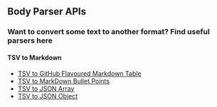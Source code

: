 ## Body Parser APIs

### Want to convert some text to another format? Find useful parsers here

#### TSV to Markdown
- [TSV to GitHub Flavoured Markdown Table ](/TSVTable)
- [TSV to MarkDown Bullet Points](/TSVBullet)
- [TSV to JSON Array](/TSVJSON)
- [TSV to JSON Object](/TSVJSONObject)
